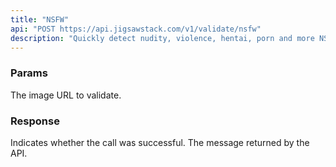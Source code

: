 ```yaml
---
title: "NSFW"
api: "POST https://api.jigsawstack.com/v1/validate/nsfw"
description: "Quickly detect nudity, violence, hentai, porn and more NSFW content in images."
---
```



### Params

<ParamField query="url" type="string" required>
  The image URL to validate.
</ParamField>

<Snippet file="header.mdx" />

### Response

<ResponseField name="success" type="boolean">
  Indicates whether the call was successful.
</ResponseField>

<ResponseField name="message" type="string">
  The message returned by the API.
</ResponseField>

<NsfwSnippet />

